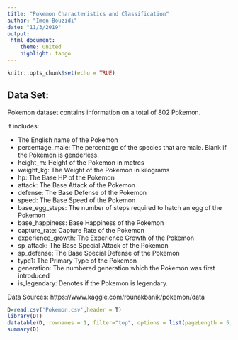 ```yaml
---
title: "Pokemon Characteristics and Classification"
author: "Imen Bouzidi"
date: "11/3/2019"
output:
 html_document:
    theme: united
    highlight: tango
---
```


```r
knitr::opts_chunk$set(echo = TRUE)

```

## Data Set:

Pokemon dataset contains information on a total of 802 Pokemon.

it includes:

* The English name of the Pokemon
* percentage_male: The percentage of the species that are male. Blank if the Pokemon is genderless.
* height_m: Height of the Pokemon in metres
* weight_kg: The Weight of the Pokemon in kilograms
* hp: The Base HP of the Pokemon
* attack: The Base Attack of the Pokemon
* defense: The Base Defense of the Pokemon
* speed: The Base Speed of the Pokemon
* base_egg_steps: The number of steps required to hatch an egg of the Pokemon
* base_happiness: Base Happiness of the Pokemon
* capture_rate: Capture Rate of the Pokemon
* experience_growth: The Experience Growth of the Pokemon
* sp_attack: The Base Special Attack of the Pokemon
* sp_defense: The Base Special Defense of the Pokemon
* type1: The Primary Type of the Pokemon
* generation: The numbered generation which the Pokemon was first introduced
* is_legendary: Denotes if the Pokemon is legendary.



Data Sources: https://www.kaggle.com/rounakbanik/pokemon/data


```r
D=read.csv('Pokemon.csv',header = T)
library(DT)
datatable(D, rownames = 1, filter="top", options = list(pageLength = 5, scrollX=T) )
summary(D)
```



